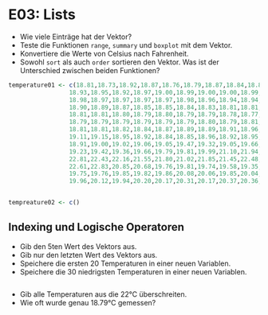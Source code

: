 # E03: Lists

- Wie viele Einträge hat der Vektor?
- Teste die Funktionen `range`, `summary` und `boxplot` mit dem Vektor.
- Konvertiere die Werte von Celsius nach Fahrenheit.
- Sowohl `sort` als auch `order` sortieren den Vektor. Was ist der Unterschied zwischen beiden Funktionen?


```r
temperature01 <- c(18.81,18.73,18.92,18.87,18.76,18.79,18.87,18.84,18.89,18.89,
                 18.93,18.95,18.92,18.97,19.00,18.99,19.00,19.00,18.99,19.00,
                 18.98,18.97,18.97,18.97,18.97,18.98,18.96,18.94,18.94,18.91,
                 18.90,18.89,18.87,18.85,18.85,18.84,18.83,18.81,18.81,18.81,
                 18.81,18.81,18.80,18.79,18.80,18.79,18.79,18.78,18.77,18.78,
                 18.79,18.79,18.79,18.79,18.79,18.79,18.80,18.79,18.81,18.80,
                 18.81,18.81,18.82,18.84,18.87,18.89,18.89,18.91,18.96,19.02,
                 19.11,19.15,18.95,18.92,18.84,18.85,18.96,18.92,18.95,18.95,
                 18.91,19.00,19.02,19.06,19.05,19.47,19.32,19.05,19.66,19.57,
                 19.23,19.42,19.36,19.66,19.79,19.81,19.99,21.10,21.94,22.52,
                 22.81,22.43,22.16,21.55,21.80,21.02,21.85,21.45,22.48,22.73,
                 22.61,22.83,20.85,20.68,19.76,19.81,19.74,19.58,19.35,19.40,
                 19.75,19.76,19.85,19.82,19.86,20.08,20.06,19.85,20.04,19.90,
                 19.96,20.12,19.94,20.20,20.17,20.31,20.17,20.37,20.36,20.13)


tempreature02 <- c()

```


## Indexing und Logische Operatoren

- Gib den 5ten Wert des Vektors aus.
- Gib nur den letzten Wert des Vektors aus.
- Speichere die ersten 20 Temperaturen in einer neuen Variablen.
- Speichere die 30 niedrigsten Temperaturen in einer neuen Variablen.

```r

```

- Gib alle Temperaturen aus die 22°C überschreiten.
- Wie oft wurde genau 18.79°C gemessen?

```r

```




